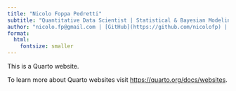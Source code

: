 ```yaml
---
title: "Nicolo Foppa Pedretti"
subtitle: "Quantitative Data Scientist | Statistical & Bayesian Modeling"
author: "nicolo.fp@gmail.com | [GitHub](https://github.com/nicolofp) | [LinkedIn](https://linkedin.com/in/nicolofp)"
format: 
  html:
    fontsize: smaller
---
```


This is a Quarto website.

To learn more about Quarto websites visit <https://quarto.org/docs/websites>.
